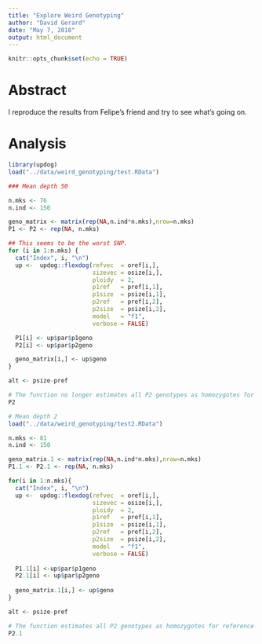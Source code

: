 ```yaml
---
title: "Explore Weird Genotyping"
author: "David Gerard"
date: "May 7, 2018"
output: html_document
---
```


```r
knitr::opts_chunk$set(echo = TRUE)
```

# Abstract

I reproduce the results from Felipe's friend and try to see what's going on.

# Analysis

```r
library(updog)
load("../data/weird_genotyping/test.RData")

### Mean depth 50

n.mks <- 76
n.ind <- 150

geno_matrix <- matrix(rep(NA,n.ind*n.mks),nrow=n.mks)
P1 <- P2 <- rep(NA, n.mks)

## This seems to be the worst SNP.
for (i in 1:n.mks) {
  cat("Index", i, "\n")
  up <-  updog::flexdog(refvec  = oref[i,], 
                        sizevec = osize[i,], 
                        ploidy  = 2,
                        p1ref   = pref[i,1],
                        p1size  = psize[i,1],
                        p2ref   = pref[i,2],
                        p2size  = psize[i,2],
                        model   = "f1",
                        verbose = FALSE)

  P1[i] <- up$par$p1geno
  P2[i] <- up$par$p2geno

  geno_matrix[i,] <- up$geno
}
```




```r
alt <- psize-pref

# The function no longer estimates all P2 genotypes as homozygotes for reference allele
P2
```

```r
# Mean depth 2
load("../data/weird_genotyping/test2.RData")

n.mks <- 81
n.ind <- 150

geno_matrix.1 <- matrix(rep(NA,n.ind*n.mks),nrow=n.mks)
P1.1 <- P2.1 <- rep(NA, n.mks)

for(i in 1:n.mks){
  cat("Index", i, "\n")
  up <-  updog::flexdog(refvec  = oref[i,],
                        sizevec = osize[i,], 
                        ploidy  = 2,
                        p1ref   = pref[i,1],
                        p1size  = psize[i,1],
                        p2ref   = pref[i,2],
                        p2size  = psize[i,2],
                        model   = "f1",
                        verbose = FALSE)
  
  P1.1[i] <-up$par$p1geno
  P2.1[i] <- up$par$p2geno
  
  geno_matrix.1[i,] <- up$geno
}
```

```r
alt <- psize-pref

# The function estimates all P2 genotypes as homozygotes for reference allele
P2.1
```
